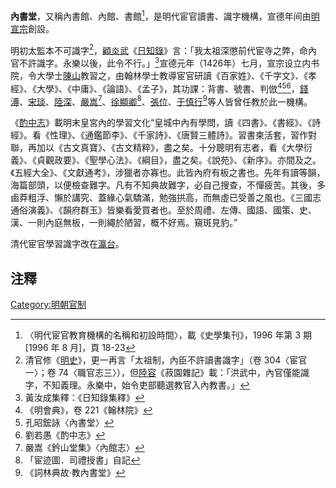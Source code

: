 {{noteTA
|G1=姓氏
}}

{{Css Image Crop
|Image = Xu_Xianqing_Huanji_Tu_10.jpg
|bSize = 600 |cWidth = 290 |cHeight = 300 |oTop = 1 |oLeft = 310 |Location = right
|Description = 《徐顯卿宦跡圖·司禮授書》，描繪徐顯卿教授宦官讀書場景
}}
'''內書堂'''，又稱內書館、內館、書館<ref>〈明代宦官教育機構的名稱和初設時間〉，載《史學集刊》，1996 年第 3 期[1996 年 8 月]，頁 18-23</ref>，是明代宦官讀書、識字機構，宣德年间由[[明宣宗|明宣宗]]創設。

明初太監本不可識字<ref>清官修《[[明史|明史]]》，更一再言「太祖制，內臣不許讀書識字」（卷 304〈宦官一〉；卷 74〈職官志三〉），但[[陸容|陸容]]《菽園雜記》載：「洪武中，內官僅能識字，不知義理。永樂中，始令吏部聽選教官入內教書。」</ref>，[[顧炎武|顧炎武]]《[[日知錄|日知錄]]》言：「我太祖深懲前代宦寺之弊，命內官不許識字。永樂以後，此令不行。」<ref>黃汝成集釋：《日知錄集釋》</ref>宣德元年（1426年）七月，宣宗设立内书院，令大學士[[陳山|陳山]]教習之，由翰林學士教導宦官研讀《百家姓》、《千字文》、《孝經》、《大學》、《中庸》、《論語》、《孟子》，其功課：背書、號書、判倣<ref>《明會典》，卷 221《翰林院》</ref><ref>孔昭鋐詠〈內書堂〉</ref><ref>劉若愚《酌中志》</ref>，[[錢溥|錢溥]]、[[宋琰|宋琰]]、[[陸深|陸深]]、[[嚴嵩|嚴嵩]]<ref>嚴嵩《鈐山堂集》〈內館志〉</ref>、[[徐顯卿|徐顯卿]]<ref>「宦迹圖．司禮授書」自記</ref>、[[張位|張位]]、[[于慎行|于慎行]]<ref>《詞林典故·教內書堂》</ref>等人皆曾任教於此一機構。

《[[酌中志|酌中志]]》載明末皇宮內的學習文化“皇城中內有學問，讀《四書》、《書經》、《詩經》。看《性理》、《通鑑節李》、《千家詩》、《唐賢三體詩》。習書柬活套，習作對聯，再加以《古文真寶》、《古文精粹》，盡之矣。十分聰明有志者，看《大學衍義》、《貞觀政要》、《聖學心法》、《綱目》，盡之矣。《說苑》、《新序》。亦間及之。《五經大全》、《文獻通考》，涉獵者亦寡也。此皆內府有板之書也。先年有讀等韻，海篇部頭，以便檢查難字。凡有不知典故難字，必自己搜查，不憚疲苦。其後，多鹵莽粗浮、懶於講究、蓋緣心氣驕滿，勉強拱高，而無虛已受善之風也。《三國志通俗演義》、《韻府群玉》皆樂看愛買者也。至於周禮、左傳、國語、國策、史、漢、一則內庭無板，一則繩於陋習，概不好焉。窺斑見豹。”

清代宦官學習識字改在[[瀛台|瀛台]]。

==注釋==
{{reflist|2}}

[[Category:明朝官制|Category:明朝官制]]